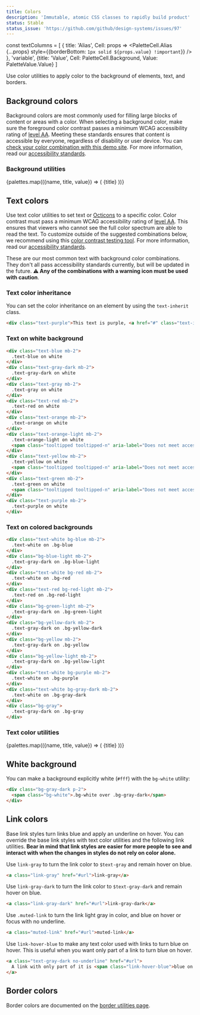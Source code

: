 ```yaml
---
title: Colors
description: 'Immutable, atomic CSS classes to rapidly build product'
status: Stable
status_issue: 'https://github.com/github/design-systems/issues/97'
---
```


const textColumns = [
  {
    title: 'Alias',
    Cell: props => <PaletteCell.Alias {...props} style={{borderBottom: `1px solid ${props.value} !important`}} />
  },
  'variable',
  {title: 'Value', Cell: PaletteCell.Background, Value: PaletteValue.Value}
]

Use color utilities to apply color to the background of elements, text, and borders.

## Background colors

Background colors are most commonly used for filling large blocks of content or areas with a color. When selecting a background color, make sure the foreground color contrast passes a minimum WCAG accessibility rating of [level AA](https://www.w3.org/TR/UNDERSTANDING-WCAG20/visual-audio-contrast-contrast.html). Meeting these standards ensures that content is accessible by everyone, regardless of disability or user device. You can [check your color combination with this demo site](http://jxnblk.com/colorable/demos/text/). For more information, read our [accessibility standards](../principles/accessibility).

### Background utilities

<PaletteTable>
  {palettes.map(({name, title, value}) => (
    <PaletteTableFragment name={name} type="bg" sparse key={name}>
      <tr>
        <PaletteHeading indicatorColor={value} colSpan="4">
          {title}
        </PaletteHeading>
      </tr>
    </PaletteTableFragment>
  ))}
</PaletteTable>

## Text colors

Use text color utilities to set text or [Octicons](https://octicons.github.com) to a specific color. Color contrast must pass a minimum WCAG accessibility rating of [level AA](https://www.w3.org/TR/UNDERSTANDING-WCAG20/visual-audio-contrast-contrast.html). This ensures that viewers who cannot see the full color spectrum are able to read the text. To customize outside of the suggested combinations below, we recommend using this [color contrast testing tool](http://jxnblk.com/colorable/demos/text/). For more information, read our [accessibility standards](../principles/accessibility).

These are our most common text with background color combinations. They don't all pass accessibility standards currently, but will be updated in the future. **⚠️ Any of the combinations with a warning icon must be used with caution**.

### Text color inheritance

You can set the color inheritance on an element by using the `text-inherit` class.

```html live
<div class="text-purple">This text is purple, <a href="#" class="text-inherit">including the link</a></div>
```

### Text on white background

```html live
<div class="text-blue mb-2">
  .text-blue on white
</div>
<div class="text-gray-dark mb-2">
  .text-gray-dark on white
</div>
<div class="text-gray mb-2">
  .text-gray on white
</div>
<div class="text-red mb-2">
  .text-red on white
</div>
<div class="text-orange mb-2">
  .text-orange on white
</div>
<div class="text-orange-light mb-2">
  .text-orange-light on white
  <span class="tooltipped tooltipped-n" aria-label="Does not meet accessibility standards">⚠️</span>
</div>
<div class="text-yellow mb-2">
  .text-yellow on white
  <span class="tooltipped tooltipped-n" aria-label="Does not meet accessibility standards">⚠️</span>
</div>
<div class="text-green mb-2">
  .text-green on white
  <span class="tooltipped tooltipped-n" aria-label="Does not meet accessibility standards">⚠️</span>
</div>
<div class="text-purple mb-2">
  .text-purple on white
</div>
```

### Text on colored backgrounds

```html live
<div class="text-white bg-blue mb-2">
  .text-white on .bg-blue
</div>
<div class="bg-blue-light mb-2">
  .text-gray-dark on .bg-blue-light
</div>
<div class="text-white bg-red mb-2">
  .text-white on .bg-red
</div>
<div class="text-red bg-red-light mb-2">
  .text-red on .bg-red-light
</div>
<div class="bg-green-light mb-2">
  .text-gray-dark on .bg-green-light
</div>
<div class="bg-yellow-dark mb-2">
  .text-gray-dark on .bg-yellow-dark
</div>
<div class="bg-yellow mb-2">
  .text-gray-dark on .bg-yellow
</div>
<div class="bg-yellow-light mb-2">
  .text-gray-dark on .bg-yellow-light
</div>
<div class="text-white bg-purple mb-2">
  .text-white on .bg-purple
</div>
<div class="text-white bg-gray-dark mb-2">
  .text-white on .bg-gray-dark
</div>
<div class="bg-gray">
  .text-gray-dark on .bg-gray
</div>
```

### Text color utilities

<PaletteTable columns={textColumns}>
  {palettes.map(({name, title, value}) => (
    <PaletteTableFragment name={name} type="text" sparse prefix="color" columns={textColumns}>
      <tr>
        <PaletteHeading indicatorColor={value} colSpan="4">
          {title}
        </PaletteHeading>
      </tr>
    </PaletteTableFragment>
  ))}
</PaletteTable>

## White background

You can make a background explicitly white (`#fff`) with the `bg-white` utility:

```html live
<div class="bg-gray-dark p-2">
  <span class="bg-white">.bg-white over .bg-gray-dark</span>
</div>
```

## Link colors

Base link styles turn links blue and apply an underline on hover. You can override the base link styles with text color utilities and the following link utilities. **Bear in mind that link styles are easier for more people to see and interact with when the changes in styles do not rely on color alone.**

Use `link-gray` to turn the link color to `$text-gray` and remain hover on blue.

```html live
<a class="link-gray" href="#url">link-gray</a>
```

Use `link-gray-dark` to turn the link color to `$text-gray-dark` and remain hover on blue.

```html live
<a class="link-gray-dark" href="#url">link-gray-dark</a>
```

Use `.muted-link` to turn the link light gray in color, and blue on hover or focus with no underline.

```html live
<a class="muted-link" href="#url">muted-link</a>
```

Use `link-hover-blue` to make any text color used with links to turn blue on hover. This is useful when you want only part of a link to turn blue on hover.

```html live
<a class="text-gray-dark no-underline" href="#url">
  A link with only part of it is <span class="link-hover-blue">blue on hover</span>.
</a>
```

## Border colors

Border colors are documented on the [border utilities page](../utilities/borders#border-width-style-and-color-utilities).
